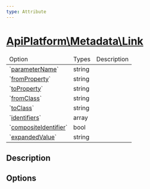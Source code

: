 ```yaml
---
type: Attribute
---
```


# [ApiPlatform\Metadata\Link](/docs/v3.2/reference/Metadata/Link)


<table>
    <thead><tr><td>Option</td><td>Types</td><td>Description</td></tr></thead>
    <tbody>
<tr><td>`<a href="/docs/v3.2/reference/Metadata/Link#parametername">parameterName</a>`</td><td>string</td><td></td></tr>

<tr><td>`<a href="/docs/v3.2/reference/Metadata/Link#fromproperty">fromProperty</a>`</td><td>string</td><td></td></tr>

<tr><td>`<a href="/docs/v3.2/reference/Metadata/Link#toproperty">toProperty</a>`</td><td>string</td><td></td></tr>

<tr><td>`<a href="/docs/v3.2/reference/Metadata/Link#fromclass">fromClass</a>`</td><td>string</td><td></td></tr>

<tr><td>`<a href="/docs/v3.2/reference/Metadata/Link#toclass">toClass</a>`</td><td>string</td><td></td></tr>

<tr><td>`<a href="/docs/v3.2/reference/Metadata/Link#identifiers">identifiers</a>`</td><td>array</td><td></td></tr>

<tr><td>`<a href="/docs/v3.2/reference/Metadata/Link#compositeidentifier">compositeIdentifier</a>`</td><td>bool</td><td></td></tr>

<tr><td>`<a href="/docs/v3.2/reference/Metadata/Link#expandedvalue">expandedValue</a>`</td><td>string</td><td></td></tr>

</tbody></table>


## Description





## Options


